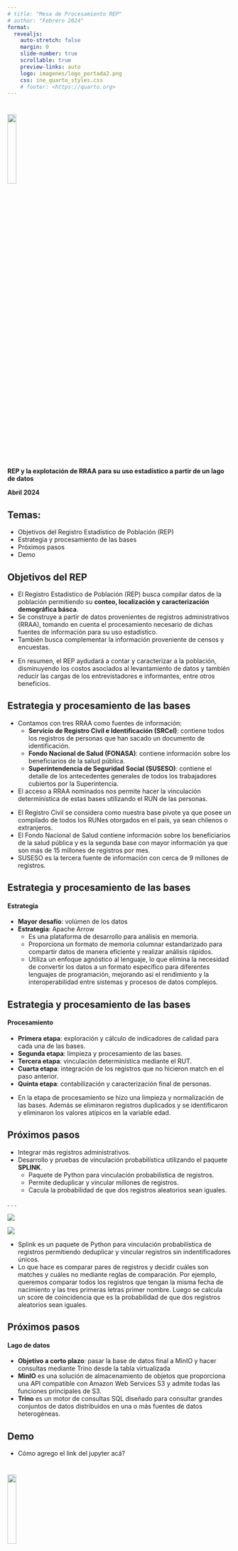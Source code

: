 ```yaml
---
# title: "Mesa de Procesamiento REP"
# author: "Febrero 2024"
format:
  revealjs:
    auto-stretch: false
    margin: 0
    slide-number: true
    scrollable: true
    preview-links: auto
    logo: imagenes/logo_portada2.png
    css: ine_quarto_styles.css
    # footer: <https://quarto.org>
---
```

#

<!---
# TODO: this does not work
.linea-superior[]
.linea-inferior[] 
--->

<!---
# TODO: this does not work
![](imagenes/logo_portada2.png){.center style="width: 20%;"}   
--->

[]{.linea-superior} 
[]{.linea-inferior} 

<!---
<img src="imagenes/logo_portada2.png" style="width: 20%"/>  
--->

<img src="imagenes/logo_portada2.png" width="20%"/>  

[**REP y la explotación de RRAA para su uso estadístico a partir de un lago de datos**]{.big-par .center-justified}

[**Abril 2024**]{.big-par .center-justified}

<!---
## PE Servicios Compartidos  
--->

## Temas: 

::: {.incremental .medium-par}

- Objetivos del Registro Estadístico de Población (REP)
- Estrategia y procesamiento de las bases
- Próximos pasos
- Demo

:::

## Objetivos del REP

::: {.incremental .medium-par}
- El Registro Estadístico de Población (REP) busca compilar datos de la población permitiendo su **conteo, localización y caracterización demográfica básca**.
- Se construye a partir de datos provenientes de registros administrativos (RRAA), tomando en cuenta el procesamiento necesario de dichas fuentes de información para su uso estadístico.
- También busca complementar la información proveniente de censos y encuestas.
:::

::: notes
- En resumen, el REP aydudará a contar y caracterizar a la población, disminuyendo los costos asociados al levantamiento de datos y también reducir las cargas de los entrevistadores e informantes, entre otros beneficios.
:::

## Estrategia y procesamiento de las bases

::: {.incremental .medium-par}
- Contamos con tres RRAA como fuentes de información:
  - **Servicio de Registro Civil e Identificación (SRCeI)**: contiene todos los registros de personas que han sacado un documento de identificación.
  - **Fondo Nacional de Salud (FONASA)**: contiene información sobre los beneficiarios de la salud pública.
  - **Superintendencia de Seguridad Social (SUSESO)**: contiene el detalle de los antecedentes generales de todos los trabajadores cubiertos por la Superintencia. 
- El acceso a RRAA nominados nos permite hacer la vinculación determinística de estas bases utilizando el RUN de las personas.
:::

::: notes
- El Registro Civil se considera como nuestra base pivote ya que posee un compilado de todos los RUNes otorgados en el país, ya sean chilenos o extranjeros.
- El Fondo Nacional de Salud contiene información sobre los beneficiarios de la salud pública y es la segunda base con mayor información ya que son más de 15 millones de registros por mes.
- SUSESO es la tercera fuente de información con cerca de 9 millones de registros.
:::

## Estrategia y procesamiento de las bases
#### Estrategia
::: {.incremental .medium-par}
- **Mayor desafío**: volúmen de los datos
- **Estrategia**: Apache Arrow
  - Es una plataforma de desarrollo para análisis en memoria.
  - Proporciona un formato de memoria columnar estandarizado para compartir datos de manera eficiente y realizar análisis rápidos.
  - Utiliza un enfoque agnóstico al lenguaje, lo que elimina la necesidad de convertir los datos a un formato específico para diferentes lenguajes de programación, mejorando así el rendimiento y la interoperabilidad entre sistemas y procesos de datos complejos.
:::

## Estrategia y procesamiento de las bases
#### Procesamiento
::: {.incremental .medium-par}
- **Primera etapa**: exploración y cálculo de indicadores de calidad para cada una de las bases.
- **Segunda etapa**: limpieza y procesamiento de las bases.
- **Tercera etapa**: vinculación determinística mediante el RUT.
- **Cuarta etapa**: integración de los registros que no hicieron match en el paso anterior.
- **Quinta etapa**: contabilización y caracterización final de personas.

:::

::: notes
- En la etapa de procesamiento se hizo una limpieza y normalización de las bases. Además se eliminaron registros duplicados y se identificaron y eliminaron los valores atípicos en la variable edad.
:::

## Próximos pasos
::: {.incremental .medium-par}
- Integrar más registros administrativos.
- Desarrollo y pruebas de vinculación probabilística utilizando el paquete **SPLINK**.
  - Paquete de Python para vinculación probabilística de registros.
  - Permite deduplicar y vincular millones de registros.
  - Cacula la probabilidad de que dos registros aleatorios sean iguales.
:::

. . . 

::: {.incremental .medium-par layout-ncol=2 layout-valign="center"}

![](imagenes/Captura.png)

![](imagenes/Captura2.png)

:::

::: notes
- Splink es un paquete de Python para vinculación probabilística de registros permitiendo deduplicar y vincular registros sin indentificadores únicos.
- Lo que hace es comparar pares de registros y decidir cuáles son matches y cuáles no mediante reglas de comparación. Por ejemplo, queremos comparar todos los registros que tengan la misma fecha de nacimiento y las tres primeras letras primer nombre. Luego se calcula un score de coincidencia que es la probabilidad de que dos registros aleatorios sean iguales.
 
:::

## Próximos pasos
#### Lago de datos
::: {.incremental .medium-par}
- **Objetivo a corto plazo**: pasar la base de datos final a MinIO y hacer consultas mediante Trino desde la tabla virtualizada
- **MinIO** es una solución de almacenamiento de objetos que proporciona una API compatible con Amazon Web Services S3 y admite todas las funciones principales de S3.
- **Trino** es un motor de consultas SQL diseñado para consultar grandes conjuntos de datos distribuidos en una o más fuentes de datos heterogéneas.
:::

## Demo

::: {.incremental .medium-par}

- Cómo agrego el link del jupyter acá?

:::
#

<!---
# TODO: this does not work
.linea-superior[]
.linea-inferior[] 
--->

<!---
# TODO: this does not work
![](imagenes/logo_portada2.png){.center style="width: 20%;"}   
--->

<img src="imagenes/logo_portada2.png" width="20%"/>  

[**REP y la explotación de RRAA para su uso estadístico a partir de un lago de datos**]{.big-par .center-justified}

[**Abril 2024**]{.big-par .center-justified}


[]{.linea-superior} 
[]{.linea-inferior} 